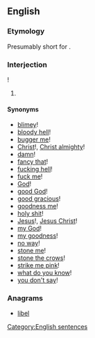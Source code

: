 ==English==

===Etymology===
Presumably short for {{term|I'll be damned}}.
===Interjection===
{{en-interj|head=[[I'll]] [[be]]}}!

# {{context|idiomatic}} {{non-gloss definition|Expressing [[surprise]].}}

====Synonyms====
<!--many more could be added: perhaps this is a good candidate for an extensive WikiSaurus entry, if there is not one already--><!--copied from the synonyms section at [[I'll be a monkey's uncle]]-->
* [[blimey]]! {{qualifier|UK}}
* [[bloody hell]]! {{qualifier|coarse UK slang}}
* [[bugger me]]! {{qualifier|taboo UK slang}}
* [[Christ]]!, [[Christ almighty]]!
* [[damn]]!
* [[fancy that]]!
* [[fucking hell]]! {{qualifier|taboo slang}}
* [[fuck me]]! {{qualifier|taboo slang}}
* [[God]]!
* [[good God]]!
* [[good gracious]]!
* [[goodness me]]!
* [[holy shit]]!
* [[Jesus]]!, [[Jesus Christ]]!
* [[my God]]!
* [[my goodness]]!
* [[no way]]!
* [[stone me]]!
* [[stone the crows]]!
* [[strike me pink]]!
* [[what do you know]]!
* [[you don't say]]!

===Anagrams===
* [[libel#English|libel]]

[[Category:English sentences]]